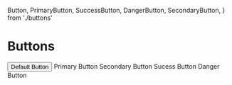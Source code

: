   Button,
  PrimaryButton,
  SuccessButton,
  DangerButton,
  SecondaryButton,
} from './buttons'


# Buttons

<Playground>
  <Rows gap="5px">
    <Button>Default Button</Button>
    <PrimaryButton>Primary Button</PrimaryButton>
    <SecondaryButton>Secondary Button</SecondaryButton>
    <SuccessButton>Sucess Button</SuccessButton>
    <DangerButton>Danger Button</DangerButton>
  </Rows>
</Playground>
